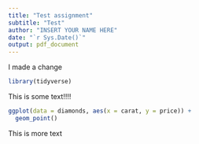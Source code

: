 ```yaml
---
title: "Test assignment"
subtitle: "Test"
author: "INSERT YOUR NAME HERE"
date: "`r Sys.Date()`"
output: pdf_document
---
```


I made a change

```r
library(tidyverse)
```

This is some text!!!!


```r
ggplot(data = diamonds, aes(x = carat, y = price)) +
  geom_point()
```

This is more text